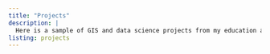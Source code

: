 ```yaml
---
title: "Projects"
description: |
  Here is a sample of GIS and data science projects from my education and career
listing: projects
---
```


